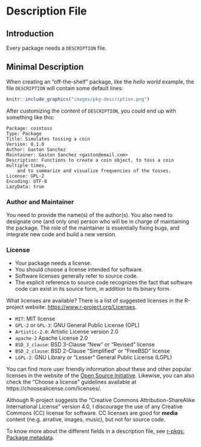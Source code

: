 # Description File {#description}

## Introduction

Every package needs a `DESCRIPTION` file.


## Minimal Description

When creating an "off-the-shelf" package, like the _hello world_ example, the file `DESCRIPTION` will contain some default lines:

```r
knitr::include_graphics("images/pkg-description.png")
```

After customizing the content of `DESCRIPTION`, you could end up with something like this:

```
Package: cointoss
Type: Package
Title: Simulates tossing a coin
Version: 0.1.0
Author: Gaston Sanchez
Maintainer: Gaston Sanchez <gaston@email.com>
Description: Functions to create a coin object, to toss a coin multiple times,
    and to summarize and visualize frequencies of the tosses.
License: GPL-2
Encoding: UTF-8
LazyData: true
```


### Author and Maintainer

You need to provide the name(s) of the author(s). You also need to designate one (and only one) person who will be in charge of maintaining the package. The role of the maintainer is essentially fixing bugs, and integrate new code and build a new version.


### License

- Your package needs a license.
- You should choose a license intended for software.
- Software licenses generally refer to source code.
- The explicit reference to source code recognizes the fact that software code can exist in its source form, in addition to its binary form.

What licenses are available? There is a list of suggested licenses in the R-project website: [https://www.r-project.org/Licenses](https://www.r-project.org/Licenses/).

- `MIT`: MIT license
- `GPL-2` or `GPL-3`: GNU General Public License (GPL)
- `Artistic-2.0`: Artistic License version 2.0
- `apache-2` Apache License 2.0
- `BSD_3_clause`: BSD 3-Clause "New" or "Revised" license
- `BSD_2_clause`: BSD 2-Clause "Simplified" or "FreeBSD" license
- `LGPL-2`: GNU Library or "Lesser" General Public License (LGPL)

You can find more user friendly information about these and other popular licenses in the website of the [Open Source Initiative](https://opensource.org/licenses). Likewise, you can also check the "Choose a license" guidelines available at https://choosealicense.com/licenses/.

Although R-project suggests the "Creative Commons Attribution-ShareAlike International License" version 4.0, I discourage the use of any Creative Commons (CC) license for software. CC licenses are good for __media__ content (ne.g. arrative, images, music), but not for source code.

To know more about the different fields in a description file, see 
<a href="http://r-pkgs.had.co.nz/description.html" target="_blank">r-pkgs: Package metadata</a>.
